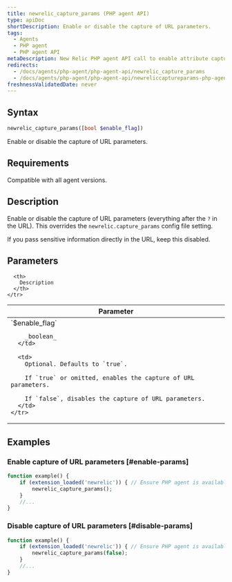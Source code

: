 ```yaml
---
title: newrelic_capture_params (PHP agent API)
type: apiDoc
shortDescription: Enable or disable the capture of URL parameters.
tags:
  - Agents
  - PHP agent
  - PHP agent API
metaDescription: New Relic PHP agent API call to enable attribute capture and override config settings.
redirects:
  - /docs/agents/php-agent/php-agent-api/newrelic_capture_params
  - /docs/agents/php-agent/php-agent-api/newreliccaptureparams-php-agent
freshnessValidatedDate: never
---
```


## Syntax

```php
newrelic_capture_params([bool $enable_flag])
```

Enable or disable the capture of URL parameters.

## Requirements

Compatible with all agent versions.

## Description

Enable or disable the capture of URL parameters (everything after the `?` in the URL). This overrides the `newrelic.capture_params` config file setting.

<Callout variant="important">
  If you pass sensitive information directly in the URL, keep this disabled.
</Callout>

## Parameters

<table>
  <thead>
    <tr>
      <th width="25%">
        Parameter
      </th>

      <th>
        Description
      </th>
    </tr>
  </thead>

  <tbody>
    <tr>
      <td>
        `$enable_flag`

        _boolean_
      </td>

      <td>
        Optional. Defaults to `true`.

        If `true` or omitted, enables the capture of URL parameters.

        If `false`, disables the capture of URL parameters.
      </td>
    </tr>
  </tbody>
</table>

## Examples

### Enable capture of URL parameters [#enable-params]

```php
function example() {
    if (extension_loaded('newrelic')) { // Ensure PHP agent is available
        newrelic_capture_params();
    }
    //...
}
```

### Disable capture of URL parameters [#disable-params]

```php
function example() {
    if (extension_loaded('newrelic')) { // Ensure PHP agent is available
        newrelic_capture_params(false);
    }
    //...
}
```
